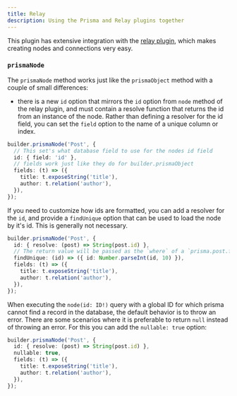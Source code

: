 ```yaml
---
title: Relay
description: Using the Prisma and Relay plugins together
---
```


This plugin has extensive integration with the
[relay plugin](https://pothos-graphql.dev/docs/plugins/relay), which makes creating nodes and
connections very easy.

### `prismaNode`

The `prismaNode` method works just like the `prismaObject` method with a couple of small
differences:

- there is a new `id` option that mirrors the `id` option from `node` method of the relay plugin,
  and must contain a resolve function that returns the id from an instance of the node. Rather than
  defining a resolver for the id field, you can set the `field` option to the name of a unique
  column or index.

```typescript
builder.prismaNode('Post', {
  // This set's what database field to use for the nodes id field
  id: { field: 'id' },
  // fields work just like they do for builder.prismaObject
  fields: (t) => ({
    title: t.exposeString('title'),
    author: t.relation('author'),
  }),
});
```

If you need to customize how ids are formatted, you can add a resolver for the `id`, and provide a
`findUnique` option that can be used to load the node by it's id. This is generally not necessary.

```typescript
builder.prismaNode('Post', {
  id: { resolve: (post) => String(post.id) },
  // The return value will be passed as the `where` of a `prisma.post.findUnique`
  findUnique: (id) => ({ id: Number.parseInt(id, 10) }),
  fields: (t) => ({
    title: t.exposeString('title'),
    author: t.relation('author'),
  }),
});
```

When executing the `node(id: ID!)` query with a global ID for which prisma cannot find a record in
the database, the default behavior is to throw an error. There are some scenarios where it is
preferable to return `null` instead of throwing an error. For this you can add the `nullable: true`
option:

```typescript
builder.prismaNode('Post', {
  id: { resolve: (post) => String(post.id) },
  nullable: true,
  fields: (t) => ({
    title: t.exposeString('title'),
    author: t.relation('author'),
  }),
});
```
